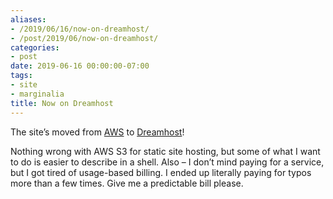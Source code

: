 ```yaml
---
aliases:
- /2019/06/16/now-on-dreamhost/
- /post/2019/06/now-on-dreamhost/
categories:
- post
date: 2019-06-16 00:00:00-07:00
tags:
- site
- marginalia
title: Now on Dreamhost
---
```


The site’s moved from [AWS][aws] to [Dreamhost][dreamhost]!

Nothing wrong with AWS S3 for static site hosting, but some of what I want to
do is easier to describe in a shell. Also – I don’t mind paying for a service,
but I got tired of usage-based billing. I ended up literally paying for typos
more than a few times. Give me a predictable bill please.

[aws]: https://aws.amazon.com
[dreamhost]: https://dreamhost.com